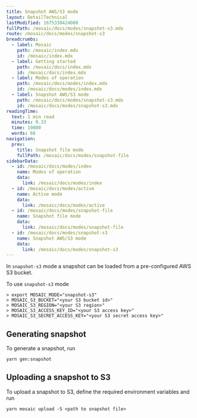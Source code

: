 ```yaml
---
title: Snapshot AWS/S3 mode
layout: DetailTechnical
lastModified: 1675330424000
fullPath: /mosaic/docs/modes/snapshot-s3.mdx
route: /mosaic/docs/modes/snapshot-s3
breadcrumbs:
  - label: Mosaic
    path: /mosaic/index.mdx
    id: /mosaic/index.mdx
  - label: Getting started
    path: /mosaic/docs/index.mdx
    id: /mosaic/docs/index.mdx
  - label: Modes of operation
    path: /mosaic/docs/modes/index.mdx
    id: /mosaic/docs/modes/index.mdx
  - label: Snapshot AWS/S3 mode
    path: /mosaic/docs/modes/snapshot-s3.mdx
    id: /mosaic/docs/modes/snapshot-s3.mdx
readingTime:
  text: 1 min read
  minutes: 0.33
  time: 19800
  words: 66
navigation:
  prev:
    title: Snapshot file mode
    fullPath: /mosaic/docs/modes/snapshot-file
sidebarData:
  - id: /mosaic/docs/modes/index
    name: Modes of operation
    data:
      link: /mosaic/docs/modes/index
  - id: /mosaic/docs/modes/active
    name: Active mode
    data:
      link: /mosaic/docs/modes/active
  - id: /mosaic/docs/modes/snapshot-file
    name: Snapshot file mode
    data:
      link: /mosaic/docs/modes/snapshot-file
  - id: /mosaic/docs/modes/snapshot-s3
    name: Snapshot AWS/S3 mode
    data:
      link: /mosaic/docs/modes/snapshot-s3
---
```


In `snapshot-s3` mode a snapshot can be loaded from a pre-configured AWS S3 bucket.

To use `snapshot-s3` mode

```
> export MOSAIC_MODE="snapshot-s3"
> MOSAIC_S3_BUCKET="<your S3 bucket id>"
> MOSAIC_S3_REGION="<your S3 region>"
> MOSAIC_S3_ACCESS_KEY_ID="<your S3 access key>"
> MOSAIC_S3_SECRET_ACCESS_KEY="<your S3 secret access key>"
```

## Generating snapshot

To generate a snapshot, run

```
yarn gen:snapshot
```

## Uploading a snapshot to S3

To upload a snapshot to S3, define the required environment variables and run

```
yarn mosaic upload -S <path to snapshot file>
```
